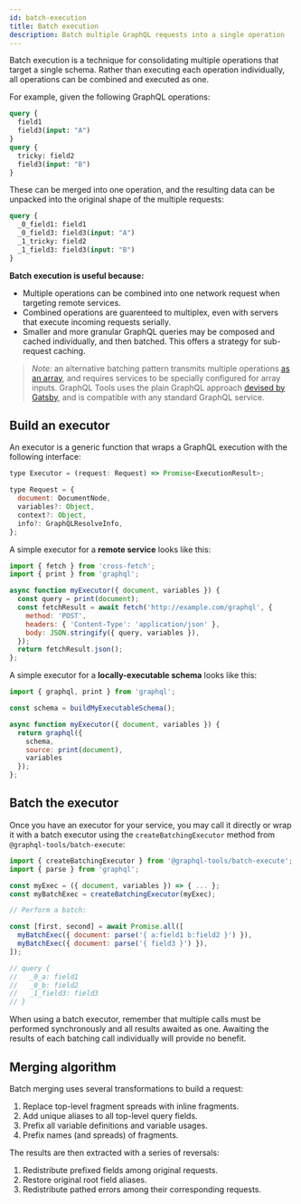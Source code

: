 ```yaml
---
id: batch-execution
title: Batch execution
description: Batch multiple GraphQL requests into a single operation
---
```


Batch execution is a technique for consolidating multiple operations that target a single schema. Rather than executing each operation individually, all operations can be combined and executed as one.

For example, given the following GraphQL operations:

```graphql
query {
  field1
  field3(input: "A")
}
query {
  tricky: field2
  field3(input: "B")
}
```

These can be merged into one operation, and the resulting data can be unpacked into the original shape of the multiple requests:

```graphql
query {
  _0_field1: field1
  _0_field3: field3(input: "A")
  _1_tricky: field2
  _1_field3: field3(input: "B")
}
```

**Batch execution is useful because:**

- Multiple operations can be combined into one network request when targeting remote services.
- Combined operations are guarenteed to multiplex, even with servers that execute incoming requests serially.
- Smaller and more granular GraphQL queries may be composed and cached individually, and then batched. This offers a strategy for sub-request caching.

> _Note:_ an alternative batching pattern transmits multiple operations [as an array](https://www.apollographql.com/blog/apollo-client/performance/batching-client-graphql-queries/#5853), and requires services to be specially configured for array inputs. 
GraphQL Tools uses the plain GraphQL approach [devised by Gatsby](https://github.com/gatsbyjs/gatsby/pull/22347), and is compatible with any standard GraphQL service.

## Build an executor

An executor is a generic function that wraps a GraphQL execution with the following interface:

```js
type Executor = (request: Request) => Promise<ExecutionResult>;

type Request = {
  document: DocumentNode,
  variables?: Object,
  context?: Object,
  info?: GraphQLResolveInfo,
};
```

A simple executor for a **remote service** looks like this:

```js
import { fetch } from 'cross-fetch';
import { print } from 'graphql';

async function myExecutor({ document, variables }) {
  const query = print(document);
  const fetchResult = await fetch('http://example.com/graphql', {
    method: 'POST',
    headers: { 'Content-Type': 'application/json' },
    body: JSON.stringify({ query, variables }),
  });
  return fetchResult.json();
};
```

A simple executor for a **locally-executable schema** looks like this:

```js
import { graphql, print } from 'graphql';

const schema = buildMyExecutableSchema();

async function myExecutor({ document, variables }) {
  return graphql({
    schema,
    source: print(document),
    variables
  });
};
```

## Batch the executor

Once you have an executor for your service, you may call it directly or wrap it with a batch executor using the `createBatchingExecutor` method from `@graphql-tools/batch-execute`:

```js
import { createBatchingExecutor } from '@graphql-tools/batch-execute';
import { parse } from 'graphql';

const myExec = ({ document, variables }) => { ... };
const myBatchExec = createBatchingExecutor(myExec);

// Perform a batch:

const [first, second] = await Promise.all([
  myBatchExec({ document: parse('{ a:field1 b:field2 }') }),
  myBatchExec({ document: parse('{ field3 }') }),
]);

// query {
//   _0_a: field1
//   _0_b: field2
//   _1_field3: field3
// }
```

When using a batch executor, remember that multiple calls must be performed synchronously and all results awaited as one. Awaiting the results of each batching call individually will provide no benefit.

## Merging algorithm

Batch merging uses several transformations to build a request:

1. Replace top-level fragment spreads with inline fragments.
2. Add unique aliases to all top-level query fields.
3. Prefix all variable definitions and variable usages.
4. Prefix names (and spreads) of fragments.

The results are then extracted with a series of reversals:

1. Redistribute prefixed fields among original requests.
2. Restore original root field aliases.
3. Redistribute pathed errors among their corresponding requests.
